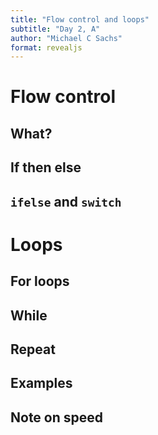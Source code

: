 ```yaml
---
title: "Flow control and loops"
subtitle: "Day 2, A"
author: "Michael C Sachs"
format: revealjs
---
```


# Flow control

## What?

## If then else

## `ifelse` and `switch`

# Loops

## For loops

## While

## Repeat

## Examples

## Note on speed